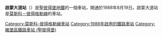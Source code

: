 {{Infobox station
| name          = 啟蒙大道<br />{{lang|ru|Проспéкт Просвещéния}}
| type          = {{STPETERSBURGMETRO type}}
| style         =
| image         = Metro SPB Line2 Prospekt Prosvescheniya2.jpg
| image_size    =
| image_caption = 
| address       = [[維堡區_(聖彼得堡)|維堡區]]
| borough       = [[聖彼得堡|聖彼得堡]]
| country       = [[俄羅斯|俄羅斯]]
| coordinates   = {{coord|60|3|5.19|N|30|19|56.96|E|display=title,inline}}
| line          = {{STPETERSBURGMETRO-line2}}
| other         =
| structure     = 地下
| platform      = 1個[[島式月台|島式月台]]
| depth         =
| levels        = 1層
| tracks        = 2條
| parking       =
| bicycle       =
| baggage_check =
| opened        = 1988年8月19日
| closed        =
| rebuilt       =
| electrified   =
| ADA           =
| code          =
| owned         = [[聖彼得堡地鐵|聖彼得堡地鐵]]
| zone          =
| smartcardname =
| smartcardstatus =
| former        =
| passengers    =
| pass_year     =
| pass_percent  =
| pass_system   =
| mpassengers   =
| services      =
| map_locator   =
}}
'''啟蒙大道站'''（{{lang-rus|Проспéкт Просвещéния|Prospekt Prosveshcheniya}}）是[[聖彼得堡地鐵|聖彼得堡地鐵]]的一個車站，開通於1988年8月19日。啟蒙大道站是[[莫斯科－彼得格勒線|莫斯科－彼得格勒線]]的車站。
{{莫斯科－彼得格勒線}}

[[Category:莫斯科-彼得格勒線車站|Category:莫斯科-彼得格勒線車站]]
[[Category:1988年啟用的鐵路車站|Category:1988年啟用的鐵路車站]]
[[Category:維堡區鐵路車站_(聖彼得堡)|Category:維堡區鐵路車站 (聖彼得堡)]]